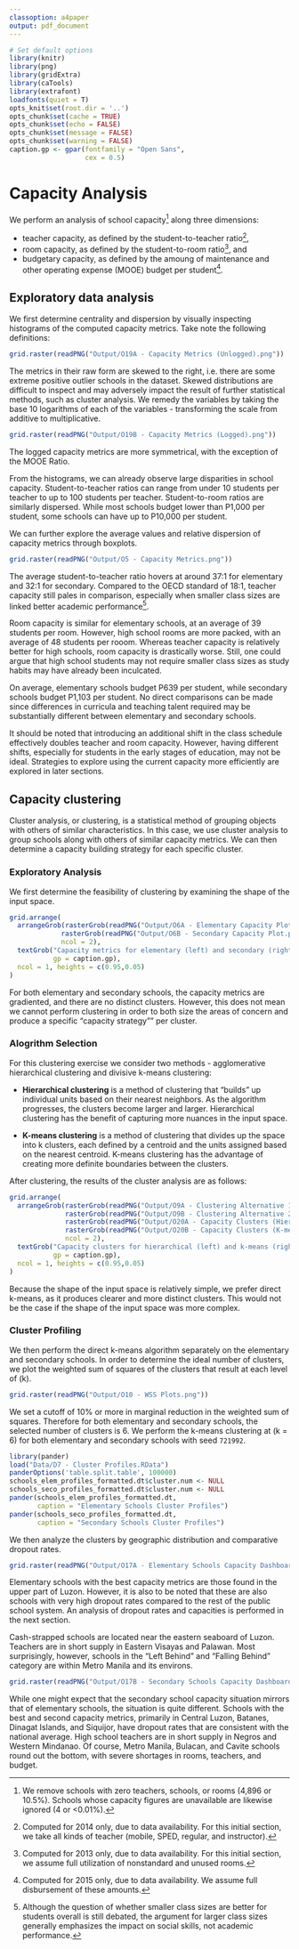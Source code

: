 ```yaml
---
classoption: a4paper
output: pdf_document
---
```


```r
# Set default options
library(knitr)
library(png)
library(gridExtra)
library(caTools)
library(extrafont)
loadfonts(quiet = T)
opts_knit$set(root.dir = '..')
opts_chunk$set(cache = TRUE)
opts_chunk$set(echo = FALSE)
opts_chunk$set(message = FALSE)
opts_chunk$set(warning = FALSE)
caption.gp <- gpar(fontfamily = "Open Sans",
                   cex = 0.5)
```

# Capacity Analysis

We perform an analysis of school capacity[^1] along three dimensions:

* teacher capacity, as defined by the student-to-teacher ratio[^2],
* room capacity, as defined by the student-to-room ratio[^3], and 
* budgetary capacity, as defined by the amoung of maintenance and other operating expense (MOOE) budget per student[^4].

[^1]: We remove schools with zero teachers, schools, or rooms (4,896 or 10.5%). Schools whose capacity figures are unavailable are likewise ignored (4 or <0.01%).
[^2]: Computed for 2014 only, due to data availability. For this initial section, we take all kinds of teacher (mobile, SPED, regular, and instructor).
[^3]: Computed for 2013 only, due to data availability. For this initial section, we assume full utilization of nonstandard and unused rooms.
[^4]: Computed for 2015 only, due to data availability. We assume full disbursement of these amounts.

## Exploratory data analysis

We first determine centrality and dispersion by visually inspecting histograms of the computed capacity metrics. Take note the following definitions:

```r
grid.raster(readPNG("Output/O19A - Capacity Metrics (Unlogged).png"))
```

The metrics in their raw form are skewed to the right, i.e. there are some extreme positive outlier schools in the dataset. Skewed distributions are difficult to inspect and may adversely impact the result of further statistical methods, such as cluster analysis. We remedy the variables by taking the base 10 logarithms of each of the variables - transforming the scale from additive to multiplicative.

```r
grid.raster(readPNG("Output/O19B - Capacity Metrics (Logged).png"))
```

The logged capacity metrics are more symmetrical, with the exception of the MOOE Ratio. 

From the histograms, we can already observe large disparities in school capacity. Student-to-teacher ratios can range from under 10 students per teacher to up to 100 students per teacher. Student-to-room ratios are similarly dispersed. While most schools budget lower than P1,000 per student, some schools can have up to P10,000 per student.

We can further explore the average values and relative dispersion of capacity metrics through boxplots.

```r
grid.raster(readPNG("Output/O5 - Capacity Metrics.png"))
```

The average student-to-teacher ratio hovers at around 37:1 for elementary and 32:1 for secondary. Compared to the OECD standard of 18:1, teacher capacity still pales in comparison, especially when smaller class sizes are linked better academic performance[^5].

Room capacity is similar for elementary schools, at an average of 39 students per room. However, high school rooms are more packed, with an average of 48 students per rooom. Whereas teacher capacity is relatively better for high schools, room capacity is drastically worse. Still, one could argue that high school students may not require smaller class sizes as study habits may have already been inculcated.

On average, elementary schools budget P639 per student, while secondary schools budget P1,103 per student. No direct comparisons can be made since differences in curricula and teaching talent required may be substantially different between elementary and secondary schools.

It should be noted that introducing an additional shift in the class schedule effectively doubles teacher and room capacity. However, having different shifts, especially for students in the early stages of education, may not be ideal. Strategies to explore using the current capacity more efficiently are explored in later sections.

[^5]: Although the question of whether smaller class sizes are better for students overall is still debated, the argument for larger class sizes generally emphasizes the impact on social skills, not academic performance.

## Capacity clustering

Cluster analysis, or clustering, is a statistical method of grouping objects with others of similar characteristics. In this case, we use cluster analysis to group schools along with others of similar capacity metrics. We can then determine a capacity building strategy for each specific cluster.

### Exploratory Analysis

We first determine the feasibility of clustering by examining the shape of the input space.

```r
grid.arrange(
  arrangeGrob(rasterGrob(readPNG("Output/O6A - Elementary Capacity Plot.png")),
             rasterGrob(readPNG("Output/O6B - Secondary Capacity Plot.png")),
             ncol = 2),
  textGrob("Capacity metrics for elementary (left) and secondary (right) schools.",
           gp = caption.gp),
  ncol = 1, heights = c(0.95,0.05)
)
```

For both elementary and secondary schools, the capacity metrics are gradiented, and there are no distinct clusters. However, this does not mean we cannot perform clustering in order to both size the areas of concern and produce a specific "capacity strategy"" per cluster.

### Alogrithm Selection

For this clustering exercise we consider two methods - agglomerative hierarchical clustering and divisive k-means clustering:

* **Hierarchical clustering** is a method of clustering that "builds" up individual units based on their nearest neighbors. As the algorithm progresses, the clusters become larger and larger. Hierarchical clustering has the benefit of capturing more nuances in the input space.

* **K-means clustering** is a method of clustering that divides up the space into k clusters, each defined by a centroid and the units assigned based on the nearest centroid. K-means clustering has the advantage of creating more definite boundaries between the clusters.

After clustering, the results of the cluster analysis are as follows:

```r
grid.arrange(
  arrangeGrob(rasterGrob(readPNG("Output/O9A - Clustering Alternative 1 - Profiles.png")),
              rasterGrob(readPNG("Output/O9B - Clustering Alternative 2 - Profiles.png")),
              rasterGrob(readPNG("Output/O20A - Capacity Clusters (Hierarchical).png")),
              rasterGrob(readPNG("Output/O20B - Capacity Clusters (K-means).png")),
              ncol = 2),
  textGrob("Capacity clusters for hierarchical (left) and k-means (right) clustering algorithms.",
           gp = caption.gp),
  ncol = 1, heights = c(0.95,0.05)
)
```

Because the shape of the input space is relatively simple, we prefer direct k-means, as it produces clearer and more distinct clusters. This would not be the case if the shape of the input space was more complex.

### Cluster Profiling

We then perform the direct k-means algorithm separately on the elementary and secondary schools. In order to determine the ideal number of clusters, we plot the weighted sum of squares of the clusters that result at each level of \(k\).

```r
grid.raster(readPNG("Output/O10 - WSS Plots.png"))
```

We set a cutoff of 10% or more in marginal reduction in the weighted sum of squares. Therefore for both elementary and secondary schools, the selected number of clusters is 6. We perform the k-means clustering at \(k = 6\) for both elementary and secondary schools with seed `721992`.

```r
library(pander)
load("Data/D7 - Cluster Profiles.RData")
panderOptions('table.split.table', 100000)
schools_elem_profiles_formatted.dt$cluster.num <- NULL
schools_seco_profiles_formatted.dt$cluster.num <- NULL
pander(schools_elem_profiles_formatted.dt, 
       caption = "Elementary Schools Cluster Profiles")
pander(schools_seco_profiles_formatted.dt, 
       caption = "Secondary Schools Cluster Profiles")
```

We then analyze the clusters by geographic distribution and comparative dropout rates.

```r
grid.raster(readPNG("Output/O17A - Elementary Schools Capacity Dashboard.png"))
```

Elementary schools with the best capacity metrics are those found in the upper part of Luzon. However, it is also to be noted that these are also schools with very high dropout rates compared to the rest of the public school system. An analysis of dropout rates and capacities is performed in the next section. 

Cash-strapped schools are located near the eastern seaboard of Luzon. Teachers are in short supply in Eastern Visayas and Palawan. Most surprisingly, however, schools in the "Left Behind" and "Falling Behind" category are within Metro Manila and its environs.

```r
grid.raster(readPNG("Output/O17B - Secondary Schools Capacity Dashboard.png"))
```

While one might expect that the secondary school capacity situation mirrors that of elementary schools, the situation is quite different. Schools with the best and second capacity metrics, primarily in Central Luzon, Batanes, Dinagat Islands, and Siquijor, have dropout rates that are consistent with the national average. High school teachers are in short supply in Negros and Western Mindanao. Of course, Metro Manila, Bulacan, and Cavite schools round out the bottom, with severe shortages in rooms, teachers, and budget.

